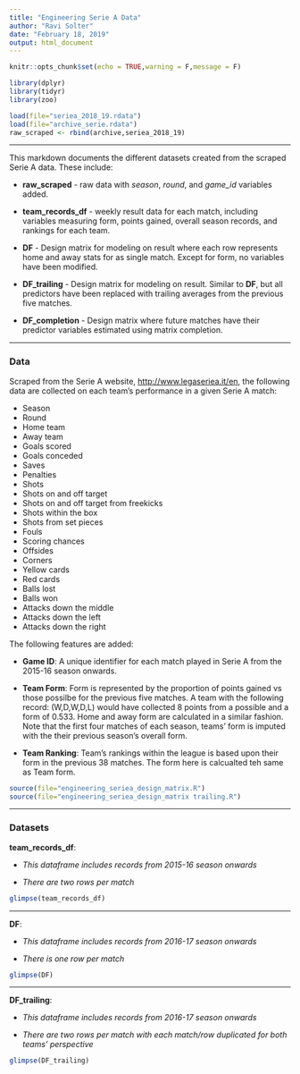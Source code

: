 ```yaml
---
title: "Engineering Serie A Data"
author: "Ravi Solter"
date: "February 18, 2019"
output: html_document
---
```


```r
knitr::opts_chunk$set(echo = TRUE,warning = F,message = F)

library(dplyr)
library(tidyr)
library(zoo)

load(file="seriea_2018_19.rdata")
load(file="archive_serie.rdata")
raw_scraped <- rbind(archive,seriea_2018_19)

```

****

This markdown documents the different datasets created from the scraped Serie A data. These include:

- **raw_scraped** - raw data with *season*, *round*, and *game_id* variables added.

- **team_records_df** - weekly result data for each match, including variables measuring form, points gained, overall season records, and rankings for each team. 

- **DF** - Design matrix for modeling on result where each row represents home and away stats for as single match. Except for form, no variables have been modified.

- **DF_trailing** - Design matrix for modeling on result. Similar to **DF**, but all predictors have been replaced with trailing averages from the previous five matches.

- **DF_completion** - Design matrix where future matches have their predictor variables estimated using matrix completion.


****

### Data

Scraped from the Serie A website, [http://www.legaseriea.it/en](http://www.legaseriea.it/en), the following data are collected on each team's performance in a given Serie A match:

- Season 
- Round
- Home team
- Away team
- Goals scored
- Goals conceded
- Saves
- Penalties
- Shots
- Shots on and off target
- Shots on and off target from freekicks
- Shots within the box
- Shots from set pieces
- Fouls
- Scoring chances
- Offsides
- Corners
- Yellow cards
- Red cards
- Balls lost
- Balls won
- Attacks down the middle
- Attacks down the left
- Attacks down the right

The following features are added:

- **Game ID**: A unique identifier for each match played in Serie A from the 2015-16 season onwards.

- **Team Form**: Form is represented by the proportion of points gained vs those possilbe for the previous five matches. A team with the following record: (W,D,W,D,L) would have collected 8 points from a possible and a form of 0.533. Home and away form are calculated in a similar fashion. Note that the first four matches of each season, teams' form is imputed with the their previous season's overall form.

- **Team Ranking**: Team's rankings within the league is based upon their form in the previous 38 matches. The form here is calcualted teh same as Team form.


```r
source(file="engineering_seriea_design_matrix.R")
source(file="engineering_seriea_design_matrix trailing.R")

```

****

### Datasets



**team_records_df**:

- *This dataframe includes records from 2015-16 season onwards*

- *There are two rows per match*


```r
glimpse(team_records_df)
```

****

**DF**:

- *This dataframe includes records from 2016-17 season onwards*

- *There is one row per match*

```r
glimpse(DF)
```


****
**DF_trailing**:

- *This dataframe includes records from 2016-17 season onwards*

- *There are two rows per match with each match/row duplicated for both teams' perspective*

```r
glimpse(DF_trailing)
```


